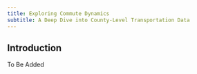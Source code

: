 ```yaml
---
title: Exploring Commute Dynamics
subtitle: A Deep Dive into County-Level Transportation Data
---
```


## Introduction

To Be Added